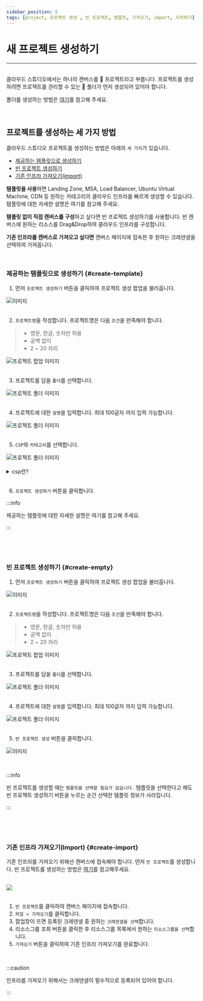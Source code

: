 ```yaml
---
sidebar_position: 5
tags: [project, 프로젝트 생성 , 빈 프로젝트, 템플릿, 가져오기, import, 시작하기]
---
```



# 새 프로젝트 생성하기
<hr />
<br />
클라우드 스튜디오에서는 하나의 캔버스를 📄 프로젝트라고 부릅니다. 
프로젝트를 생성하려면 프로젝트를 관리할 수 있는 📁 폴더가 먼저 생성되어 있어야 합니다.

폴더를 생성하는 방법은 [여기](/docs/start/create-folder.mdx)를 참고해 주세요.

<p>&nbsp;</p>

## 프로젝트를 생성하는 세 가지 방법

클라우드 스튜디오 프로젝트를 생성하는 방법은 아래의 ```세 가지```가 있습니다.
- [제공하는 템플릿으로 생성하기](#create-template)
- [빈 프로젝트 생성하기](#create-empty)
- [기존 인프라 가져오기(import)](#create-import)

**탬플릿을 사용**하면 Landing Zone, MSA, Load Balancer, Ubuntu Virtual Machine, CDN 등 원하는 카테고리의 클라우드 인프라를 빠르게 생성할 수 있습니다. 템플릿에 대한 자세한 설명은 <Link to= "/docs/category/best-practice">여기</Link>를 참고해 주세요.

**템플릿 없이 직접 캔버스를 구성**하고 싶다면 빈 프로젝트 생성하기를 사용합니다. 빈 캔버스에 원하는 리소스를 Drag&Drop하여 클라우드 인프라를 구성합니다.

**기존 인프라를 캔버스로 가져오고 싶다면** 캔버스 페이지에 접속한 후 원하는 크레덴셜을 선택하여 가져옵니다.

<p>&nbsp;</p>

### 제공하는 템플릿으로 생성하기 {#create-template}

1.  먼저 ```프로젝트 생성하기``` 버튼을 클릭하여 프로젝트 생성 팝업을 불러옵니다.

<div className={styles.imgWrap}>
    <img src={createProject05 } alt="이미지" />
</div>

<br />

2.  ```프로젝트명```을 작성합니다. 프로젝트명은 다음 ```조건```을 만족해야 합니다. 

>  - 영문, 한글, 숫자만 허용
>  - 공백 없이
>  - 2 ~ 20 자리

<div className={styles.imgWrap}>
    <img src={createProject01 } alt="프로젝트 팝업 이미지" />
</div>

<br />

3. 프로젝트를 담을 ```폴더```를 선택합니다.

<div className={styles.imgWrap}>
    <img src={createProject02 } alt="프로젝트 폴더 이미지" />
</div>

<br />

4.  프로젝트에 대한 ```설명```을 입력합니다. 최대 100글자 까지 입력 가능합니다.

<div className={styles.imgWrap}>
    <img src={createProject03 } alt="프로젝트 폴더 이미지" />   
</div>

<br />

5.  ```CSP```와 ```카테고리```를 선택합니다.

<div className={styles.imgWrap}>
    <img src={createProject04 } alt="프로젝트 폴더 이미지" />
</div>

<br />

<details>
<summary>csp란?</summary>
<h4>Cloud Service Provider의 약자로, 공공 클라우드 인프라, 플랫폼 서비스를 제공하는 업체를 의미합니다.
    클라우드 스튜디오에서 제공하는 CSP는 Micosoft의 Azure, Naver의 NAVER CLOUD PLATFORM, Amazon의 Amazon Web Services 입니다. 
</h4>
</details>

<br />

6.  ```프로젝트 생성하기``` 버튼을 클릭합니다.

:::info

제공하는 템플릿에 대한 자세한 설명은 <Link to= "/docs/category/best-practice">여기</Link>를 참고해 주세요.

:::

<p>&nbsp;</p>
<p>&nbsp;</p>

### 빈 프로젝트 생성하기 {#create-empty}

1.  먼저 ```프로젝트 생성하기``` 버튼을 클릭하여 프로젝트 생성 팝업을 불러옵니다.

<div className={styles.imgWrap}>
    <img src={createProject05 } alt="이미지" />
</div>

<br />

2.  ```프로젝트명```을 작성합니다. 프로젝트명은 다음 ```조건```을 만족해야 합니다. 

>  - 영문, 한글, 숫자만 허용
>  - 공백 없이
>  - 2 ~ 20 자리

<div className={styles.imgWrap}>
    <img src={createProject01 } alt="프로젝트 팝업 이미지" />
</div>

<br />

3. 프로젝트를 담을 ```폴더```를 선택합니다.

<div className={styles.imgWrap}>
    <img src={createProject02 } alt="프로젝트 폴더 이미지" />
</div>

<br />

4.  프로젝트에 대한 ```설명```을 입력합니다. 최대 100글자 까지 입력 가능합니다.

<div className={styles.imgWrap}>
    <img src={createProject03 } alt="프로젝트 폴더 이미지" />   
</div>

<br />

5.  ```빈 프로젝트 생성``` 버튼을 클릭합니다.

<div className={styles.imgWrap}>
    <img src={createProject06 } alt="이미지" />
</div>

<p>&nbsp;</p>

:::info

빈 프로젝트를 생성할 때는 ``템플릿을 선택할 필요가 없습니다.`` 템플릿을 선택한다고 해도 빈 프로젝트 생성하기 버튼을 누르는 순간 선택한 템플릿 정보가 사라집니다.

:::

<p>&nbsp;</p>
<p>&nbsp;</p>

### 기존 인프라 가져오기(Import) {#create-import}
기존 인프라를 가져오기 위해선 캔버스에 접속해야 합니다. 먼저 ```빈 프로젝트```를 생성합니다. 빈 프로젝트를 생성하는 방법은 [여기](#create-empty)를 참고해주세요.

<br/>

<div className={styles.imgWrap}>
    <img src={ import04 } />
</div>

<br/>

1.  ```빈 프로젝트```를 클릭하여 캔버스 페이지에 접속합니다. 
2.  ```파일 > 가져오기```를 클릭합니다.
3.  팝업창이 뜨면 등록된 크레덴셜 중 원하는 ```크레덴셜을 선택```합니다.
4.  리소스그룹 조회 버튼을 클릭한 후 리소스그룹 목록에서 원하는 ```리소스그룹을 선택```합니다.
5.  ```가져오기``` 버튼을 클릭하여 기존 인프라 가져오기를 완료합니다.

<p>&nbsp;</p>

:::caution

인프라를 가져오기 위해서는 크레덴셜이 필수적으로 등록되어 있어야 합니다.

:::

